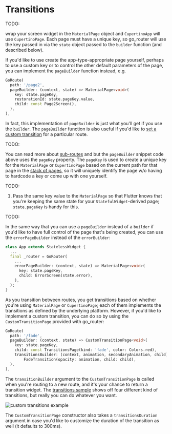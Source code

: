 # Transitions

TODO:

 wrap your screen widget in
the `MaterialPage` object and `CupertinoApp` will use `CupertinoPage`. Each page
must have a unique key, so go_router will use the key passed in via the `state`
object passed to the `builder` function (and described below).

If you'd like to use create the app-type-appropriate page yourself, perhaps to
use a custom key or to control the other default parameters of the page, you can
implement the `pageBuilder` function instead, e.g.

```dart
GoRoute(
  path: '/page2',
  pageBuilder: (context, state) => MaterialPage<void>(
    key: state.pageKey,
    restorationId: state.pageKey.value,
    child: const Page2Screen(),
  ),
),
```

In fact, this implementation of `pageBuilder` is just what you'll get if you use
the `builder`. The `pageBuilder` function is also useful if you'd like to [set a
custom transition](/transitions) for a particular route.


TODO:


You can read more about [sub-routes](/sub-routes) and
 but the `pageBuilder` snippet code above
uses the `pageKey` property. The `pageKey` is used to create a unique key for
the `MaterialPage` or `CupertinoPage` based on the current path for that page in
the [stack of pages](/sub-routes), so it will uniquely identify the page w/o
having to hardcode a key or come up with one yourself.

TODO:

1. Pass the same key value to the `MaterialPage` so that Flutter knows that
   you're keeping the same state for your `StatefulWidget`-derived page;
   `state.pageKey` is handy for this.




TODO:


In the same way that you can use a `pageBuilder` instead of a `builder` if you'd
like to have full control of the page that's being created, you can use the 
`errorPageBuilder` instead of the `errorBuilder`:

```dart
class App extends StatelessWidget {
  ...
  final _router = GoRouter(
    ...
    errorPageBuilder: (context, state) => MaterialPage<void>(
      key: state.pageKey,
      child: ErrorScreen(state.error),
    ),
  );
}
```







As you transition between routes, you get transitions based on whether
you're using `MaterialPage` or `CupertinoPage`; each of them implements the
transitions as defined by the underlying platform. However, if you'd like to
implement a custom transition, you can do so by using the `CustomTransitionPage`
provided with go_router:

```dart
GoRoute(
  path: '/fade',
  pageBuilder: (context, state) => CustomTransitionPage<void>(
    key: state.pageKey,
    child: const TransitionsPage(kind: 'fade', color: Colors.red),
    transitionsBuilder: (context, animation, secondaryAnimation, child) =>
        FadeTransition(opacity: animation, child: child),
  ),
),
```

The `transitionBuilder` argument to the `CustomTransitionPage` is called when
you're routing to a new route, and it's your chance to return a transition
widget. The [transitions
sample](https://github.com/csells/go_router/blob/master/example/lib/transitions.dart)
shows off four different kind of transitions, but really you can do whatever you
want.

![custom transitions example](https://raw.githubusercontent.com/csells/go_router/master/readme/transitions.gif)

The `CustomTransitionPage` constructor also takes a `transitionsDuration`
argument in case you'd like to customize the duration of the transition as well
(it defaults to 300ms).
